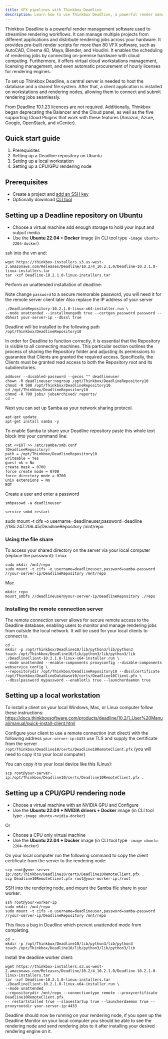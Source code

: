```yaml
---
title: VFX pipelines with Thinkbox Deadline
description: Learn how to use Thinkbox Deadline, a powerful render management software used to streamline rendering workflows, with CUDO Compute.
---
```


Thinkbox Deadline is a powerful render management software used to streamline rendering workflows. It can manage multiple
projects from different applications and distribute rendering jobs across your hardware. It provides pre-built render
scripts for more than 80 VFX software, such as AutoCAD, Cinema 4D, Maya, Blender,
and Houdini. It enables the scheduling of rendering jobs by connecting on-premise hardware with cloud
computing. Furthermore, it offers virtual cloud workstations management, licensing management,
and even automatic procurement of hourly licenses for rendering engines.

To set up Thinkbox Deadline, a central server is needed to host the database and a shared file system. After that, a
client application is installed on workstations and rendering nodes, allowing them to connect and submit rendering jobs seamlessly.

From Deadline 10.1.23 licences are not required. Additionally, Thinkbox began deprecating the Balancer and the Cloud panel,
as well as the five supporting Cloud Plugins that work with these features
(Amazon, Azure, Google, OpenStack, and vCenter).

## Quick start guide
1. Prerequisites
1. Setting up a Deadline repository on Ubuntu
1. Setting up a local workstation
1. Setting up a CPU/GPU rendering node

## Prerequisites

- Create a project and [add an SSH key](/docs/tutorials/how-to-generate-ssh-keys)
- Optionally download [CLI tool](/cli-tool)

## Setting up a Deadline repository on Ubuntu
- Choose a virtual machine add enough storage to hold your input and output media
- Use the **Ubuntu 22.04 + Docker** image (in CLI tool type `-image ubuntu-2204-docker`)

ssh into the vm and:

```
wget https://thinkbox-installers.s3.us-west-2.amazonaws.com/Releases/Deadline/10.2/4_10.2.1.0/Deadline-10.2.1.0-linux-installers.tar
tar -xzf Deadline-10.2.1.0-linux-installers.tar
```

Perform an unattended installation of deadline:

Note change ``password`` to a secure memorable password, you will need it for the remote server client later
Also replace the IP address of your server
```
./DeadlineRepository-10.2.1.0-linux-x64-installer.run \
--mode unattended --installmongodb true --certgen_password password --dbhost your-server-ip --dbssl true
```

Deadline will be installed to the following path ``/opt/Thinkbox/DeadlineRepository10``

In order for Deadline to function correctly, it is essential that the Repository is visible to all connecting machines.
This particular section outlines the process of sharing the Repository folder and adjusting its permissions to
guarantee that Clients are granted the required access. Specifically, the Clients must be granted read access
to both the Repository root and its subdirectories.

```
adduser --disabled-password --gecos "" deadlineuser
chown -R deadlineuser:nogroup /opt/Thinkbox/DeadlineRepository10
chmod -R 500 /opt/Thinkbox/DeadlineRepository10
cd /opt/Thinkbox/DeadlineRepository10
chmod -R 700 jobs/ jobsArchived/ reports/
cd ~
```

Next you can set up Samba as your network sharing protocol.

```
apt-get update
apt-get install samba -y
```

To enable Samba to share your Deadline repository paste this whole text block into your command line:
```
cat <<EOT >> /etc/samba/smb.conf
[DeadlineRepository]
path = /opt/Thinkbox/DeadlineRepository10
writeable = Yes
guest ok = No
create mask = 0700
force create mode = 0700
force directory mode = 0700
unix extensions = No
EOT
```

Create a user and enter a password

```
smbpasswd -a deadlineuser
```

```
service smbd restart
```

sudo mount -t cifs -o username=deadlineuser,password=deadline //185.247.206.45/DeadlineRepository /mnt/repo

### Using the file share
To access your shared directory on the server via your local computer (replace the password):
Linux
```
sudo mkdir /mnt/repo
sudo mount -t cifs -o username=deadlineuser,password=samba-password //your-server-ip/DeadlineRepository /mnt/repo
```
Mac
```
mkdir repo
mount_smbfs //deadlineuser@your-server-ip/DeadlineRepository ./repo
```

### Installing the remote connection server

The remote connection server allows for secure remote access to the Deadline database, enabling users to monitor and
manage rendering jobs from outside the local network. It will be used for your local clients to connect to.

```
cd ~
mkdir -p /opt/Thinkbox/Deadline10/lib/python3/lib/python3
touch /opt/Thinkbox/Deadline10/lib/python3/lib/python3/lib
./DeadlineClient-10.2.1.0-linux-x64-installer.run \
--mode unattended --enable-components proxyconfig --disable-components webservice_config \
--repositorydir /opt/Thinkbox/DeadlineRepository10 --dbsslcertificate /opt/Thinkbox/DeadlineDatabase10/certs/Deadline10Client.pfx \
--dbsslpassword mypassword --enabletls true --launcherdaemon true
```

## Setting up a local workstation
To install a client on your local Windows, Mac, or Linux computer follow these instructions:
https://docs.thinkboxsoftware.com/products/deadline/10.2/1_User%20Manual/manual/quick-install-client.html

Configure your client to use a remote connection (not direct) with the following address ``your-server-ip:4433`` use TLS
and supply the certificate from the server  ``/opt/Thinkbox/Deadline10/certs/Deadline10RemoteClient.pfx``
(you will need to copy it to your local computer)

You can copy it to your local device like this (Linux):
```
scp root@your-server-ip:/opt/Thinkbox/Deadline10/certs/Deadline10RemoteClient.pfx .
```

## Setting up a CPU/GPU rendering node

- Choose a virtual machine with an NVIDIA GPU and Configure
- Use the **Ubuntu 22.04 + NVIDIA drivers + Docker** image (in CLI tool type `-image ubuntu-nvidia-docker`)

Or

- Choose a CPU only virtual machine
- Use the **Ubuntu 22.04 + Docker** image (in CLI tool type `-image ubuntu-2204-docker`)

On your local computer run the following command to copy the client certificate from the server to the rendering node:
```
scp root@your-server-ip:/opt/Thinkbox/Deadline10/certs/Deadline10RemoteClient.pfx .
scp Deadline10RemoteClient.pfx root@your-worker-ip:/root
```

SSH into the rendering node, and mount the Samba file share in your worker:
```
ssh root@your-worker-ip
sudo mkdir /mnt/repo
sudo mount -t cifs -o username=deadlineuser,password=samba-password //your-server-ip/DeadlineRepository /mnt/repo
```

This fixes a bug in Deadline which prevent unattended mode from completing.
```
cd ~
mkdir -p /opt/Thinkbox/Deadline10/lib/python3/lib/python3
touch /opt/Thinkbox/Deadline10/lib/python3/lib/python3/lib
```

Install the deadline worker client:
```
wget https://thinkbox-installers.s3.us-west-2.amazonaws.com/Releases/Deadline/10.2/4_10.2.1.0/Deadline-10.2.1.0-linux-installers.tar
tar -xzf Deadline-10.2.1.0-linux-installers.tar
./DeadlineClient-10.2.1.0-linux-x64-installer.run \
--mode unattended
--repositorydir /mnt/repo --connectiontype remote --proxycertificate Deadline10RemoteClient.pfx
-- restartstalled true --slavestartup true --launcherdaemon true --proxyrootdir your-server-ip:4433
```

Deadline should now be running on your rendering node, if you open up the Deadline Monitor on your local computer you
should be able to see the rendering node and send rendering jobs to it after
installing your desired rendering engine on it.
